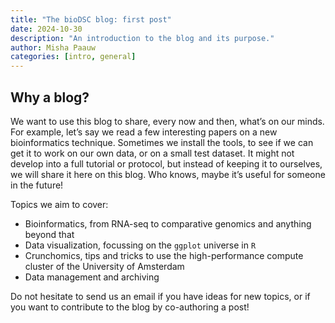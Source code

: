 ```yaml
---
title: "The bioDSC blog: first post"
date: 2024-10-30
description: "An introduction to the blog and its purpose."
author: Misha Paauw
categories: [intro, general]
---
```


## Why a blog?

We want to use this blog to share, every now and then, what's on our minds. For example, let's say we read a few interesting papers on a new bioinformatics technique. Sometimes we install the tools, to see if we can get it to work on our own data, or on a small test dataset. It might not develop into a full tutorial or protocol, but instead of keeping it to ourselves, we will share it here on this blog. Who knows, maybe it's useful for someone in the future!

Topics we aim to cover:

* Bioinformatics, from RNA-seq to comparative genomics and anything beyond that
* Data visualization, focussing on the `ggplot` universe in `R`
* Crunchomics, tips and tricks to use the high-performance compute cluster of the University of Amsterdam
* Data management and archiving

Do not hesitate to send us an email if you have ideas for new topics, or if you want to contribute to the blog by co-authoring a post!
